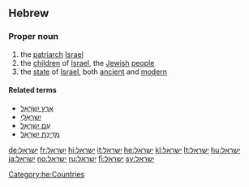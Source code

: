 ==Hebrew==
{{wikipedia|lang=he}}

===Proper noun===
{{infl|he|proper noun|sc=Hebr|head=יִשְׂרָאֵל|g=m|tr=Yisra'el}}

#the [[patriarch]] [[Israel]]
#the [[child|children]] of [[Israel]], the [[Jewish]] [[people]]
#the [[state]] of [[Israel]], both [[ancient]] and [[modern]]

====Related terms====
*[[ארץ ישראל|אֶרֶץ יִשְׂרָאֵל]]<!--x-->
*[[ישראלי|יִשְרָאֵלִי]]<!--x-->
*[[עם ישראל|עַם יִשְרָאֵל]]<!--x-->
*[[מדינת ישראל|מְדִינַת יִשְרָאֵל]]<!--x-->

[[Category:he:Countries]]

[[de:ישראל]]
[[fr:ישראל]]
[[hi:ישראל]]
[[it:ישראל]]
[[he:ישראל]]
[[kl:ישראל]]
[[lt:ישראל]]
[[hu:ישראל]]
[[ja:ישראל]]
[[no:ישראל]]
[[ru:ישראל]]
[[fi:ישראל]]
[[sv:ישראל]]